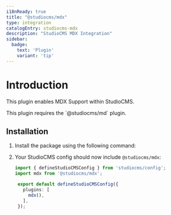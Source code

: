 ```yaml
---
i18nReady: true
title: "@studiocms/mdx"
type: integration
catalogEntry: studiocms-mdx
description: "StudioCMS MDX Integration"
sidebar:
  badge: 
    text: 'Plugin'
    variant: 'tip'
---
```



# Introduction

This plugin enables MDX Support within StudioCMS.

<Aside>
This plugin requires the `@studiocms/md` plugin.
</Aside>

## Installation

1. Install the package using the following command:

   <PackageManagers pkg="studiocms" type='run' args='add @studiocms/mdx' />

2. Your StudioCMS config should now include `@studiocms/mdx`:

   ```ts twoslash title="studiocms.config.mjs" {2, 6}
   import { defineStudioCMSConfig } from 'studiocms/config';
   import mdx from '@studiocms/mdx';

    export default defineStudioCMSConfig({
      plugins: [
        mdx(),
      ],
    });
   ```
